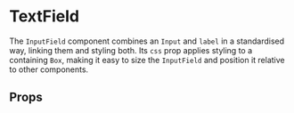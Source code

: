 

<Meta title="Components/InputField" component={InputField} />

# TextField

The `InputField` component combines an `Input` and `label` in a standardised way, linking them and styling both. Its `css` prop applies styling to a containing `Box`,
making it easy to size the `InputField` and position it relative to other components.

<Canvas>
  <Story name="Basic">
    <InputField
      label="Email address"
      name="email"
      css={{ width: '250px', mb: '$3' }}
    />
    <InputField
      label="Mobile number"
      name="mobile"
      type="number"
      css={{ width: '150px' }}
    />
  </Story>
</Canvas>

## Props

<ArgsTable of={InputField} />
